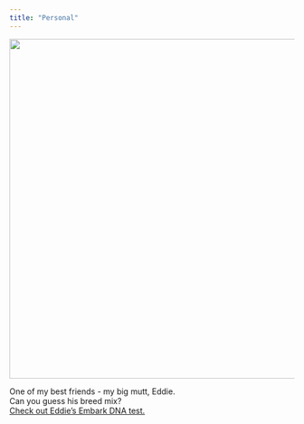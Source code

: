 ```yaml
---
title: "Personal"
---
```


::: {layout-ncol=2 layout-valign="center"}
![](assets/personal/Caleb and Eddie.jpg){width="600px" fig-align="left"}

One of my best friends - my big mutt, Eddie.<br/>
Can you guess his breed mix?<br/>
[Check out Eddie's Embark DNA test.](https://my.embarkvet.com/dog/eddiek)
:::